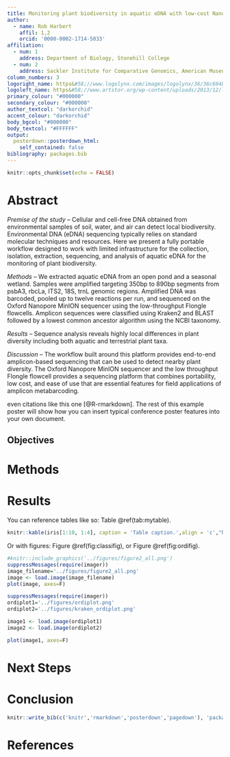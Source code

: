 ```yaml
---
title: Monitoring plant biodiversity in aquatic eDNA with low-cost Nanopore Flongle sequencing
author:
  - name: Rob Harbert
    affil: 1,2
    orcid: '0000-0002-1714-5033'
affiliation:
  - num: 1
    address: Department of Biology, Stonehill College
  - num: 2
    address: Sackler Institute for Comparative Genomics, American Museum of Natural History
column_numbers: 3
logoright_name: https&#58;//www.logolynx.com/images/logolynx/36/36c6948e4b3a8d4237427359aa4f04e1.jpeg
logoleft_name: https&#58;//www.artstor.org/wp-content/uploads/2013/12/logo_amnh-768x384.jpg
primary_colour: "#000000"
secondary_colour: "#000000"
author_textcol: "darkorchid"
accent_colour: "darkorchid"
body_bgcol: "#000000"
body_textcol: "#FFFFFF"
output: 
  posterdown::posterdown_html:
    self_contained: false
bibliography: packages.bib
---
```


```r
knitr::opts_chunk$set(echo = FALSE)
```

# Abstract

*Premise of the study* – Cellular and cell-free DNA obtained from environmental samples of soil, water, and air can detect local biodiversity. Environmental DNA (eDNA) sequencing typically relies on standard molecular techniques and resources. Here we present a fully portable workflow designed to work with limited infrastructure for the collection, isolation, extraction, sequencing, and analysis of aquatic eDNA for the monitoring of plant biodiversity.

*Methods* – We extracted aquatic eDNA from an open pond and a seasonal wetland. Samples were amplified targeting 350bp to 890bp segments from psbA3, rbcLa, ITS2, 18S, trnL genomic regions. Amplified DNA was barcoded, pooled up to twelve reactions per run, and sequenced on the Oxford Nanopore MinION sequencer using the low-throughput Flongle flowcells.  Amplicon sequences were classified using Kraken2 and BLAST followed by a lowest common ancestor algorithm using the NCBI taxonomy.

*Results* – Sequence analysis reveals highly local differences in plant diversity including both aquatic and terrestrial plant taxa. 

*Discussion* – The workflow built around this platform provides end-to-end amplicon-based sequencing that can be used to detect nearby plant diversity. The Oxford Nanopore MinION sequencer and the low throughput Flongle flowcell provides a sequencing platform that combines portability, low cost, and ease of use that are essential features for field applications of amplicon metabarcoding.



even citations like this one [@R-rmarkdown]. The rest of this example poster will show how you can insert typical conference poster features into your own document. 

## Objectives


# Methods


# Results

You can reference tables like so: Table \@ref(tab:mytable). 

```r
knitr::kable(iris[1:10, 1:4], caption = 'Table caption.',align = 'c',"html")
```

Or with figures: Figure \@ref(fig:classifig), or Figure \@ref(fig:ordifig).

```r
#knitr::include_graphics('../figures/figure2_all.png')
suppressMessages(require(imager))
image_filename='../figures/figure2_all.png'
image <- load.image(image_filename)
plot(image, axes=F)
```

```r
suppressMessages(require(imager))
ordiplot1='../figures/ordiplot.png'
ordiplot2='../figures/kraken_ordiplot.png'

image1 <- load.image(ordiplot1)
image2 <- load.image(ordiplot2)

plot(image1, axes=F)

```

# Next Steps


# Conclusion

```r
knitr::write_bib(c('knitr','rmarkdown','posterdown','pagedown'), 'packages.bib')
```

# References
